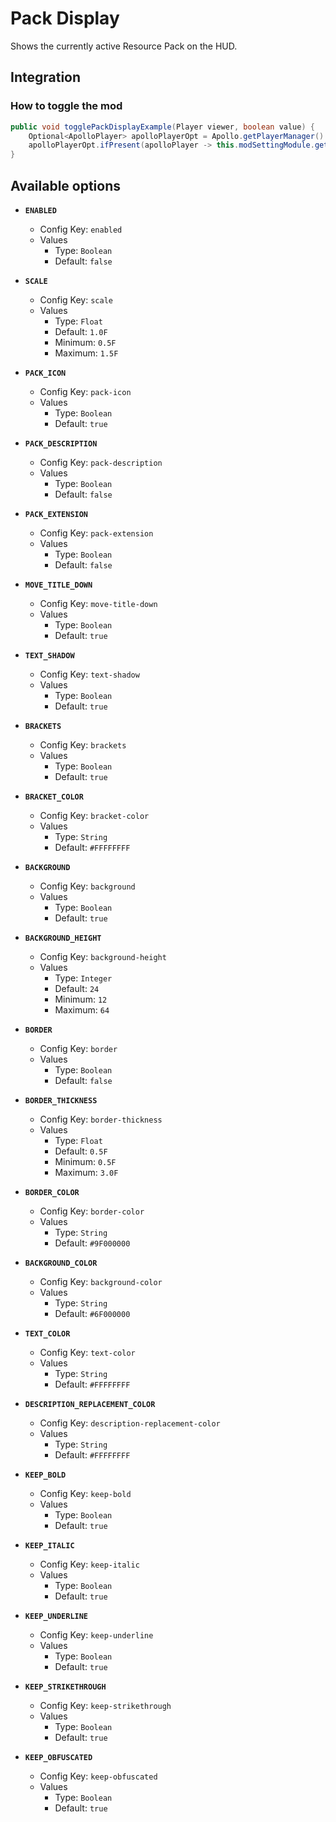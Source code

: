 # Pack Display

Shows the currently active Resource Pack on the HUD.

## Integration

### How to toggle the mod

```java
public void togglePackDisplayExample(Player viewer, boolean value) {
    Optional<ApolloPlayer> apolloPlayerOpt = Apollo.getPlayerManager().getPlayer(viewer.getUniqueId());
    apolloPlayerOpt.ifPresent(apolloPlayer -> this.modSettingModule.getOptions().set(apolloPlayer, ModPackDisplay.ENABLED, value));
}
```

## Available options

- __`ENABLED`__
    - Config Key: `enabled`
    - Values
        - Type: `Boolean`
        - Default: `false`

- __`SCALE`__
    - Config Key: `scale`
    - Values
        - Type: `Float`
        - Default: `1.0F`
        - Minimum: `0.5F`
        - Maximum: `1.5F`

- __`PACK_ICON`__
    - Config Key: `pack-icon`
    - Values
        - Type: `Boolean`
        - Default: `true`

- __`PACK_DESCRIPTION`__
    - Config Key: `pack-description`
    - Values
        - Type: `Boolean`
        - Default: `false`

- __`PACK_EXTENSION`__
    - Config Key: `pack-extension`
    - Values
        - Type: `Boolean`
        - Default: `false`

- __`MOVE_TITLE_DOWN`__
    - Config Key: `move-title-down`
    - Values
        - Type: `Boolean`
        - Default: `true`

- __`TEXT_SHADOW`__
    - Config Key: `text-shadow`
    - Values
        - Type: `Boolean`
        - Default: `true`

- __`BRACKETS`__
    - Config Key: `brackets`
    - Values
        - Type: `Boolean`
        - Default: `true`

- __`BRACKET_COLOR`__
    - Config Key: `bracket-color`
    - Values
        - Type: `String`
        - Default: `#FFFFFFFF`

- __`BACKGROUND`__
    - Config Key: `background`
    - Values
        - Type: `Boolean`
        - Default: `true`

- __`BACKGROUND_HEIGHT`__
    - Config Key: `background-height`
    - Values
        - Type: `Integer`
        - Default: `24`
        - Minimum: `12`
        - Maximum: `64`

- __`BORDER`__
    - Config Key: `border`
    - Values
        - Type: `Boolean`
        - Default: `false`

- __`BORDER_THICKNESS`__
    - Config Key: `border-thickness`
    - Values
        - Type: `Float`
        - Default: `0.5F`
        - Minimum: `0.5F`
        - Maximum: `3.0F`

- __`BORDER_COLOR`__
    - Config Key: `border-color`
    - Values
        - Type: `String`
        - Default: `#9F000000`

- __`BACKGROUND_COLOR`__
    - Config Key: `background-color`
    - Values
        - Type: `String`
        - Default: `#6F000000`

- __`TEXT_COLOR`__
    - Config Key: `text-color`
    - Values
        - Type: `String`
        - Default: `#FFFFFFFF`

- __`DESCRIPTION_REPLACEMENT_COLOR`__
    - Config Key: `description-replacement-color`
    - Values
        - Type: `String`
        - Default: `#FFFFFFFF`

- __`KEEP_BOLD`__
    - Config Key: `keep-bold`
    - Values
        - Type: `Boolean`
        - Default: `true`

- __`KEEP_ITALIC`__
    - Config Key: `keep-italic`
    - Values
        - Type: `Boolean`
        - Default: `true`

- __`KEEP_UNDERLINE`__
    - Config Key: `keep-underline`
    - Values
        - Type: `Boolean`
        - Default: `true`

- __`KEEP_STRIKETHROUGH`__
    - Config Key: `keep-strikethrough`
    - Values
        - Type: `Boolean`
        - Default: `true`

- __`KEEP_OBFUSCATED`__
    - Config Key: `keep-obfuscated`
    - Values
        - Type: `Boolean`
        - Default: `true`

